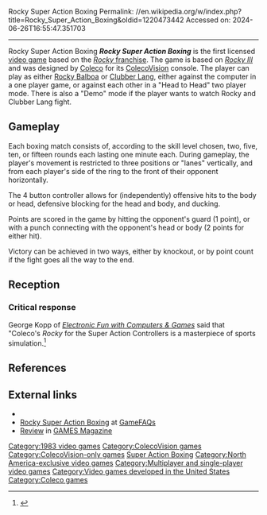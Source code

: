 Rocky Super Action Boxing
Permalink: //en.wikipedia.org/w/index.php?title=Rocky_Super_Action_Boxing&oldid=1220473442
Accessed on: 2024-06-26T16:55:47.351703



------
Rocky Super Action Boxing
{{more citations needed|date=August 2020}}
{{Infobox video game
|title = Rocky Super Action Boxing
|image = Rocky Super Action Boxing Cover.jpg
|image_size = 250px
|caption = Cover art
|developer = [[Coleco]]
|publisher = Coleco
|designer =
|release = {{vgrelease|NA|1983}}
|genre = [[Fighting game|Fighting]]
|modes = [[Single-player video game|Single-player]], [[Multiplayer video game|two-player]]
|arcade system = 
|platforms = [[ColecoVision]]
}}
'''''Rocky Super Action Boxing''''' is the first licensed [[video game]] based on the [[Rocky (franchise)|''Rocky'' franchise]]. The game is based on ''[[Rocky III]]'' and was designed by [[Coleco]] for its [[ColecoVision]] console. The player can play as either [[Rocky Balboa (character)|Rocky Balboa]] or [[Clubber Lang]], either against the computer in a one player game, or against each other in a "Head to Head" two player mode. There is also a "Demo" mode if the player wants to watch Rocky and Clubber Lang fight.

==Gameplay==

Each boxing match consists of, according to the skill level chosen, two, five, ten, or fifteen rounds each lasting one minute each. During gameplay, the player's movement is restricted to three positions or "lanes" vertically, and from each player's side of the ring to the front of their opponent horizontally.

The 4 button controller allows for (independently) offensive hits to the body or head, defensive blocking for the head and body, and ducking.

Points are scored in the game by hitting the opponent's guard (1 point), or with a punch connecting with the opponent's head or body (2 points for either hit).

Victory can be achieved in two ways, either by knockout, or by point count if the fight goes all the way to the end.

==Reception==
===Critical response===
George Kopp of ''[[Electronic Fun with Computers & Games]]'' said that "Coleco's ''Rocky'' for the Super Action Controllers is a masterpiece of sports simulation.<ref>{{Cite web|url=https://archive.org/details/Electronic_Fun_with_Computer_Games_Vol_02_No_03_1984-01_Fun_Games_Publishing_US|title=Electronic Fun with Computer & Games - Vol 02 No 03 (1984-01)(Fun & Games Publishing)(US) : Free Download, Borrow, and Streaming|website=Internet Archive|date=January 1984 }}</ref>

==References==
{{reflist}}

==External links==
*{{moby game|id=/rocky-super-action-boxing|name=Rocky Super Action Boxing}}
*[http://www.gamefaqs.com/console/coleco/data/585549.html Rocky Super Action Boxing] at [[GameFAQs]]
*[https://archive.org/details/games-58-1984-december/page/52/mode/2up Review] in [[GAMES Magazine]]

{{Rocky}}

[[Category:1983 video games]]
[[Category:ColecoVision games]]
[[Category:ColecoVision-only games]]
[[Category:Rocky (franchise) video games|Super Action Boxing]]
[[Category:North America-exclusive video games]]
[[Category:Multiplayer and single-player video games]]
[[Category:Video games developed in the United States]]
[[Category:Coleco games]]


{{boxing-videogame-stub}}